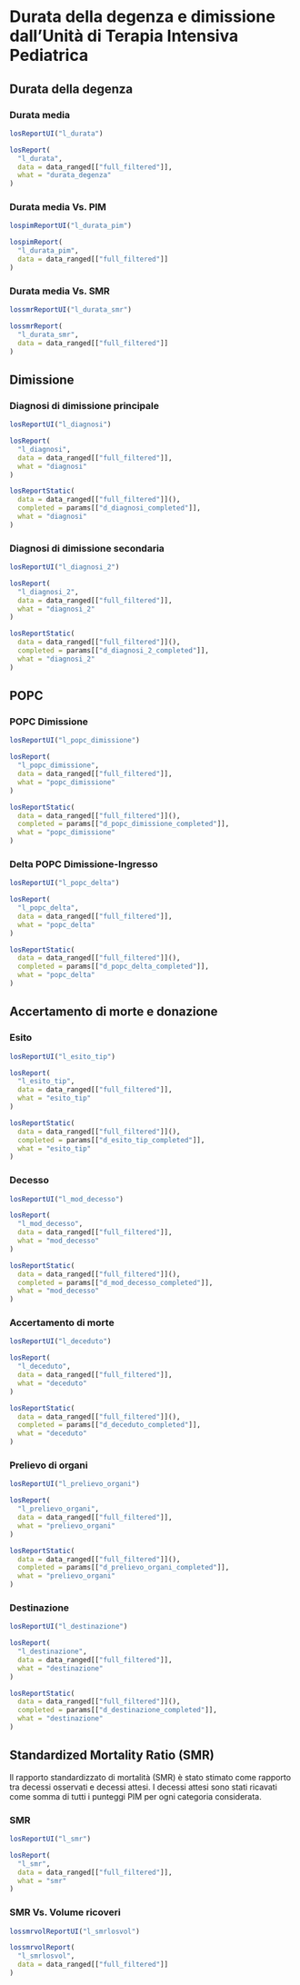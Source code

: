 # Durata della degenza e dimissione dall'Unità di Terapia Intensiva Pediatrica {#los .tabset .tabset-fade .tabset-pills}

<!-- cat("## Overview {-}") -->



## Durata della degenza {.tabset .tabset-dropdown}

### Durata media
```r
losReportUI("l_durata")
```

```r
losReport(
  "l_durata",
  data = data_ranged[["full_filtered"]],
  what = "durata_degenza"
)
```

### Durata media Vs. PIM

```r
lospimReportUI("l_durata_pim")
```

```r
lospimReport(
  "l_durata_pim",
  data = data_ranged[["full_filtered"]]
)
```

### Durata media Vs. SMR

```r
lossmrReportUI("l_durata_smr")
```

```r
lossmrReport(
  "l_durata_smr",
  data = data_ranged[["full_filtered"]]
)
```


## Dimissione {.tabset .tabset-dropdown}

### Diagnosi di dimissione principale
```r
losReportUI("l_diagnosi")
```

```r
losReport(
  "l_diagnosi",
  data = data_ranged[["full_filtered"]],
  what = "diagnosi"
)
```

```r
losReportStatic(
  data = data_ranged[["full_filtered"]](),
  completed = params[["d_diagnosi_completed"]],
  what = "diagnosi"
)
```

### Diagnosi di dimissione secondaria
```r
losReportUI("l_diagnosi_2")
```

```r
losReport(
  "l_diagnosi_2",
  data = data_ranged[["full_filtered"]],
  what = "diagnosi_2"
)
```

```r
losReportStatic(
  data = data_ranged[["full_filtered"]](),
  completed = params[["d_diagnosi_2_completed"]],
  what = "diagnosi_2"
)
```

## POPC  {.tabset .tabset-dropdown}

### POPC Dimissione

```r
losReportUI("l_popc_dimissione")
```

```r
losReport(
  "l_popc_dimissione",
  data = data_ranged[["full_filtered"]],
  what = "popc_dimissione"
)
```

```r
losReportStatic(
  data = data_ranged[["full_filtered"]](),
  completed = params[["d_popc_dimissione_completed"]],
  what = "popc_dimissione"
)
```

### Delta POPC Dimissione-Ingresso

```r
losReportUI("l_popc_delta")
```

```r
losReport(
  "l_popc_delta",
  data = data_ranged[["full_filtered"]],
  what = "popc_delta"
)
```

```r
losReportStatic(
  data = data_ranged[["full_filtered"]](),
  completed = params[["d_popc_delta_completed"]],
  what = "popc_delta"
)
```

## Accertamento di morte e donazione {.tabset .tabset-dropdown}

### Esito
```r
losReportUI("l_esito_tip")
```

```r
losReport(
  "l_esito_tip",
  data = data_ranged[["full_filtered"]],
  what = "esito_tip"
)
```

```r
losReportStatic(
  data = data_ranged[["full_filtered"]](),
  completed = params[["d_esito_tip_completed"]],
  what = "esito_tip"
)
```

### Decesso
```r
losReportUI("l_mod_decesso")
```

```r
losReport(
  "l_mod_decesso",
  data = data_ranged[["full_filtered"]],
  what = "mod_decesso"
)
```

```r
losReportStatic(
  data = data_ranged[["full_filtered"]](),
  completed = params[["d_mod_decesso_completed"]],
  what = "mod_decesso"
)
```


### Accertamento di morte
```r
losReportUI("l_deceduto")
```

```r
losReport(
  "l_deceduto",
  data = data_ranged[["full_filtered"]],
  what = "deceduto"
)
```

```r
losReportStatic(
  data = data_ranged[["full_filtered"]](),
  completed = params[["d_deceduto_completed"]],
  what = "deceduto"
)
```

### Prelievo di organi
```r
losReportUI("l_prelievo_organi")
```

```r
losReport(
  "l_prelievo_organi",
  data = data_ranged[["full_filtered"]],
  what = "prelievo_organi"
)
```

```r
losReportStatic(
  data = data_ranged[["full_filtered"]](),
  completed = params[["d_prelievo_organi_completed"]],
  what = "prelievo_organi"
)
```

### Destinazione
```r
losReportUI("l_destinazione")
```

```r
losReport(
  "l_destinazione",
  data = data_ranged[["full_filtered"]],
  what = "destinazione"
)
```

```r
losReportStatic(
  data = data_ranged[["full_filtered"]](),
  completed = params[["d_destinazione_completed"]],
  what = "destinazione"
)
```

## Standardized Mortality Ratio (SMR) {.tabset .tabset-dropdown}

Il rapporto standardizzato di mortalità (SMR) è stato stimato come rapporto tra decessi osservati e decessi attesi.
I decessi attesi sono stati ricavati come somma di tutti i punteggi PIM per ogni categoria considerata.

### SMR

```r
losReportUI("l_smr")
```

```r
losReport(
  "l_smr",
  data = data_ranged[["full_filtered"]],
  what = "smr"
)
```

### SMR Vs. Volume ricoveri

```r
lossmrvolReportUI("l_smrlosvol")
```

```r
lossmrvolReport(
  "l_smrlosvol",
  data = data_ranged[["full_filtered"]]
)
```
<!--#### Units -->
<!--### PIM2 and PIM3 -->

<!--### Age-->

<!--### Year-->

<!--### Type-->


<!--#### Predictive mortality models {.tabset .tabset-dropdown}-->
